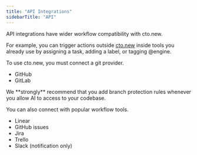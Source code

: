 ```yaml
---
title: "API Integrations"
sidebarTitle: "API"
---
```


API integrations have wider workflow compatibility with cto.new.

For example, you can trigger actions outside [cto.new](http://cto.new) inside tools you already use by assigning a task, adding a label, or tagging @engine.

To use cto.new, you must connect a git provider.

- GitHub
- GitLab

<Warning>
  We **strongly** recommend that you add branch protection rules whenever you allow AI to access to your codebase.
</Warning>

You can also connect with popular workflow tools.

- Linear
- GitHub issues
- Jira
- Trello
- Slack (notification only)